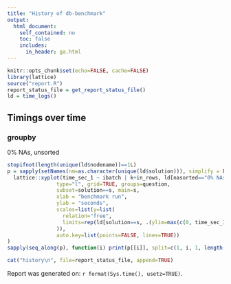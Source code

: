 ```yaml
---
title: "History of db-benchmark"
output:
  html_document:
    self_contained: no
    toc: false
    includes:
      in_header: ga.html
---
```


```r
knitr::opts_chunk$set(echo=FALSE, cache=FALSE)
library(lattice)
source("report.R")
report_status_file = get_report_status_file()
ld = time_logs()
```

## Timings over time

### groupby

0% NAs, unsorted

```r
stopifnot(length(unique(ld$nodename))==1L)
p = sapply(setNames(nm=as.character(unique(ld$solution))), simplify = FALSE, function(s)
  lattice::xyplot(time_sec_1 ~ ibatch | k+in_rows, ld[nasorted=="0% NAs, unsorted"],
                type="l", grid=TRUE, groups=question,
                subset=solution==s, main=s,
                xlab = "benchmark run",
                ylab = "seconds",
                scales=list(y=list(
                  relation="free",
                  limits=rep(ld[solution==s, .(ylim=max(c(0, time_sec_1), na.rm=TRUE)), in_rows][ylim>0, list(list(c(0, ylim))), in_rows]$V1, each=3)
                )),
                auto.key=list(points=FALSE, lines=TRUE))
)
sapply(seq_along(p), function(i) print(p[[i]], split=c(1, i, 1, length(p)), more=i!=length(p))) -> nul
```

```r
cat("history\n", file=report_status_file, append=TRUE)
```

Report was generated on: `r format(Sys.time(), usetz=TRUE)`.
